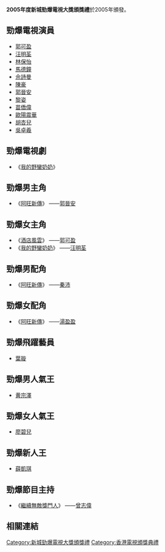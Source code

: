 '''2005年度新城勁爆電視大獎頒獎禮'''於2005年頒發。
== 勁爆電視演員 ==
* [[郭可盈|郭可盈]]
* [[汪明荃|汪明荃]]
* [[林保怡|林保怡]]
* [[馬德鐘|馬德鐘]] 
* [[佘詩曼|佘詩曼]]
* [[陳豪_(演員)|陳豪]] 
* [[郭晉安|郭晉安]]
* [[黎姿|黎姿]] 
* [[苗僑偉|苗僑偉]]
* [[歐陽震華|歐陽震華]]
* [[胡杏兒|胡杏兒]]
* [[吳卓羲|吳卓羲]]

== 勁爆電視劇 ==
* 《[[我的野蠻奶奶|我的野蠻奶奶]]》

== 勁爆男主角 ==
* 《[[阿旺新傳|阿旺新傳]]》 ——[[郭晉安|郭晉安]]

== 勁爆女主角 ==
* 《[[酒店風雲|酒店風雲]]》 ——[[郭可盈|郭可盈]]
* 《[[我的野蠻奶奶|我的野蠻奶奶]]》 ——[[汪明荃|汪明荃]] 

== 勁爆男配角 ==
* 《[[阿旺新傳|阿旺新傳]]》 ——[[秦沛|秦沛]]

== 勁爆女配角 ==
* 《[[阿旺新傳|阿旺新傳]]》 ——[[湯盈盈|湯盈盈]] 

== 勁爆飛躍藝員 ==
* [[葉璇|葉璇]]

== 勁爆男人氣王 ==
* [[黄宗澤|黄宗澤]]

== 勁爆女人氣王 ==
* [[廖碧兒|廖碧兒]]

== 勁爆新人王 ==
*[[薛凱琪|薛凱琪]]

== 勁爆節目主持 ==
* 《[[繼續無敵獎門人|繼續無敵獎門人]]》 ——[[曾志偉|曾志偉]] 

== 相關連結 ==
{{新城勁爆電視大獎頒獎禮}}
{{香港電視頒獎典禮}}

[[Category:新城勁爆電視大獎頒獎禮|Category:新城勁爆電視大獎頒獎禮]]
[[Category:香港電視頒獎典禮|Category:香港電視頒獎典禮]]